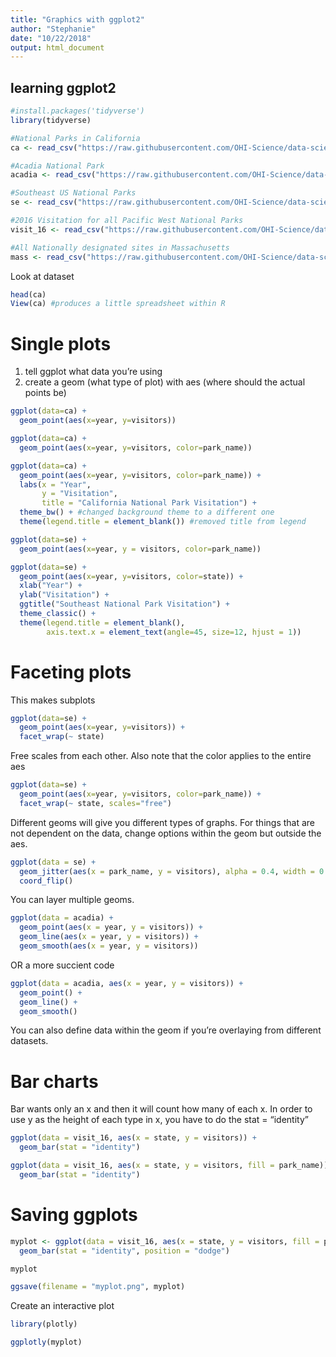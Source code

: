 ```yaml
---
title: "Graphics with ggplot2"
author: "Stephanie"
date: "10/22/2018"
output: html_document
---
```


## learning ggplot2
```r

#install.packages('tidyverse')
library(tidyverse)

#National Parks in California
ca <- read_csv("https://raw.githubusercontent.com/OHI-Science/data-science-training/master/data/ca.csv") 

#Acadia National Park
acadia <- read_csv("https://raw.githubusercontent.com/OHI-Science/data-science-training/master/data/acadia.csv")

#Southeast US National Parks
se <- read_csv("https://raw.githubusercontent.com/OHI-Science/data-science-training/master/data/se.csv")

#2016 Visitation for all Pacific West National Parks
visit_16 <- read_csv("https://raw.githubusercontent.com/OHI-Science/data-science-training/master/data/visit_16.csv")

#All Nationally designated sites in Massachusetts
mass <- read_csv("https://raw.githubusercontent.com/OHI-Science/data-science-training/master/data/mass.csv")

```

Look at dataset

```r
head(ca)
View(ca) #produces a little spreadsheet within R
```

# Single plots

1. tell ggplot what data you're using
2. create a geom (what type of plot) with aes (where should the actual points be)

```r
ggplot(data=ca) +
  geom_point(aes(x=year, y=visitors))
```

```r
ggplot(data=ca) +
  geom_point(aes(x=year, y=visitors, color=park_name))
```

```r
ggplot(data=ca) +
  geom_point(aes(x=year, y=visitors, color=park_name)) +
  labs(x = "Year",
       y = "Visitation",
       title = "California National Park Visitation") +
  theme_bw() + #changed background theme to a different one
  theme(legend.title = element_blank()) #removed title from legend
```

```r
ggplot(data=se) +
  geom_point(aes(x=year, y = visitors, color=park_name))
```

```r
ggplot(data=se) +
  geom_point(aes(x=year, y=visitors, color=state)) +
  xlab("Year") + 
  ylab("Visitation") +
  ggtitle("Southeast National Park Visitation") +
  theme_classic() +
  theme(legend.title = element_blank(),
        axis.text.x = element_text(angle=45, size=12, hjust = 1))
```

# Faceting plots

This makes subplots

```r
ggplot(data=se) +
  geom_point(aes(x=year, y=visitors)) +
  facet_wrap(~ state)
```

Free scales from each other. Also note that the color applies to the entire aes

```r
ggplot(data=se) +
  geom_point(aes(x=year, y=visitors, color=park_name)) +
  facet_wrap(~ state, scales="free")
```

Different geoms will give you different types of graphs. For things that are not dependent on the data, change options within the geom but outside the aes.

```r
ggplot(data = se) +
  geom_jitter(aes(x = park_name, y = visitors), alpha = 0.4, width = 0.1, color="blue") +
  coord_flip()
```

You can layer multiple geoms.

```r
ggplot(data = acadia) +
  geom_point(aes(x = year, y = visitors)) +
  geom_line(aes(x = year, y = visitors)) +
  geom_smooth(aes(x = year, y = visitors))
```

OR a more succient code

```r
ggplot(data = acadia, aes(x = year, y = visitors)) +
  geom_point() +
  geom_line() +
  geom_smooth()
```

You can also define data within the geom if you're overlaying from different datasets.

# Bar charts

Bar wants only an x and then it will count how many of each x. In order to use y as the height of each type in x, you have to do the stat = "identity"
```r
ggplot(data = visit_16, aes(x = state, y = visitors)) +
  geom_bar(stat = "identity")
```

```r
ggplot(data = visit_16, aes(x = state, y = visitors, fill = park_name)) +
  geom_bar(stat = "identity")
```

# Saving ggplots 
```r
myplot <- ggplot(data = visit_16, aes(x = state, y = visitors, fill = park_name)) +
  geom_bar(stat = "identity", position = "dodge")

myplot

ggsave(filename = "myplot.png", myplot)
```

Create an interactive plot

```r
library(plotly)

ggplotly(myplot)
```

